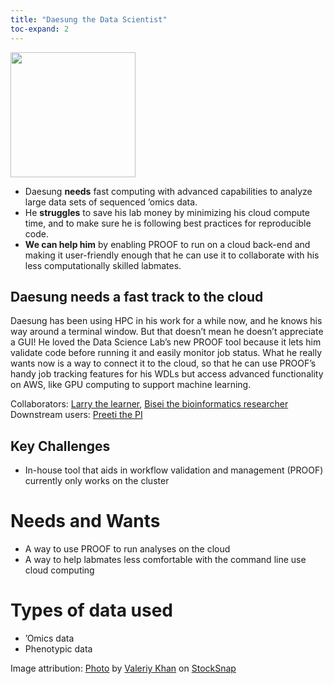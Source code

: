 ```yaml
---
title: "Daesung the Data Scientist"
toc-expand: 2
---
```


::: grid
::: {.g-col-12 .g-col-xl-3}
<img src="/img/daesung.jpg" width="200" height="200"/>
:::

::: {.g-col-12 .g-col-xl-8}
-   Daesung **needs** fast computing with advanced capabilities to analyze large data sets of sequenced 'omics data.
-   He **struggles** to save his lab money by minimizing his cloud compute time, and to make sure he is following best practices for reproducible code.
-   **We can help him** by enabling PROOF to run on a cloud back-end and making it user-friendly enough that he can use it to collaborate with his less computationally skilled labmates.
:::
:::

::: lightblue-highlight
## Daesung needs a fast track to the cloud

Daesung has been using HPC in his work for a while now, and he knows his way around a terminal window. But that doesn't mean he doesn't appreciate a GUI! He loved the Data Science Lab's new PROOF tool because it lets him validate code before running it and easily monitor job status. What he really wants now is a way to connect it to the cloud, so that he can use PROOF's handy job tracking features for his WDLs but access advanced functionality on AWS, like GPU computing to support machine learning.
:::

::: darkblue-highlight
Collaborators: [Larry the learner](/family/proof/larry-the-learner.html), [Bisei the bioinformatics researcher](/family/proof/bisei-the-bioinformatics-researcher.html) Downstream users: [Preeti the PI](/family/proof/preeti-the-pi.html)
:::

::: orange-highlight
# Key Challenges

-   In-house tool that aids in workflow validation and management (PROOF) currently only works on the cluster
:::


# Needs and Wants

-   A way to use PROOF to run analyses on the cloud
-   A way to help labmates less comfortable with the command line use cloud computing

# Types of data used

-   'Omics data
-   Phenotypic data

<div>

Image attribution: <a href="https://stocksnap.io/photo/laptop-computer-7ES0X4Z8UI">Photo</a> by <a href="https://stocksnap.io/author/39086">Valeriy Khan</a> on <a href="https://stocksnap.io">StockSnap</a>

</div>
